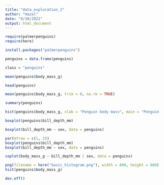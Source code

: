 ```yaml
---
title: "data_exploration_2"
author: "Hazel"
date: "9/30/2021"
output: html_document
---
```


```r
require(palmerpenguins)
require(here)
```


```r
install.packages("palmerpenguins")
```

```r
penguins = data.frame(penguins)

class = "penguins"
```

```r
mean(penguins$body_mass_g)
```

```r
head(penguins)
```
```r
mean(penguins$body_mass_g, trim = 0, na.rm = TRUE) 
```
```r
summary(penguins)
```
```r
hist(penguins$body_mass_g, xlab = "Penguin body mass", main = "Penguin Body mass")
```
```r
boxplot(penguins$bill_depth_mm)
```

```r
boxplot(bill_depth_mm ~ sex, data = penguins)
```
```r
par(mfrow = c(1, 2))
boxplot(penguins$bill_depth_mm)
boxplot(bill_depth_mm ~ sex, data = penguins)
```
```r
coplot(body_mass_g ~ bill_depth_mm | sex, data = penguins)
```
```r

png(filename = here("basic_histogram.png"), width = 800, height = 600)
hist(penguins$body_mass_g)

dev.off()
```

